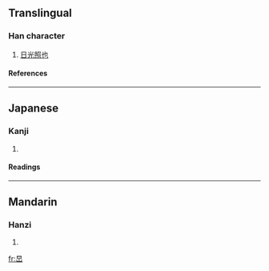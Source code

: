 ==Translingual==
===Han character===
{{Han char|rn=72|rad=日|as=03|sn=7|four=6077<sub>0</sub>|canj=日山 (AU), X日山 (XAU)}}
# [[日光照也]]
====References====
{{Han ref|kx=0490.150|dkj=13762|dj=0851.160|hdz=21487.100|uh=65F5|ud=26101|bh=CAFC|bd=51964}}
----
==Japanese==
===Kanji===
{{ja-kanji|grade=|rs=日03}}
# {{defn|Japanese}} 
====Readings====
{{ja-readings|on=[[たん]] (tan), [[てん]] (ten)|kun=}}
----
==Mandarin==
===Hanzi===
{{cmn-hanzi|pin=[[hǎn]] (han3)|wg=h'an<sup>3</sup>}}
# {{defn|Mandarin}}

[[fr:旵]]